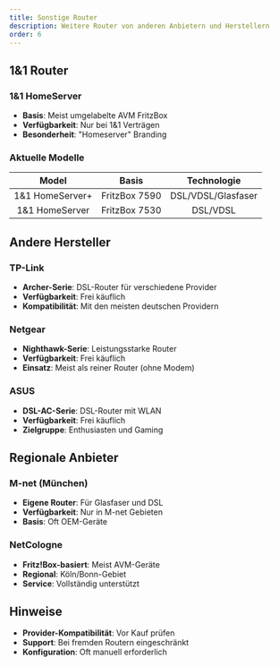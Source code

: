 ```yaml
---
title: Sonstige Router
description: Weitere Router von anderen Anbietern und Herstellern
order: 6
---
```


## 1&1 Router

### 1&1 HomeServer
- **Basis**: Meist umgelabelte AVM FritzBox
- **Verfügbarkeit**: Nur bei 1&1 Verträgen
- **Besonderheit**: "Homeserver" Branding

### Aktuelle Modelle
|        Model        |        Basis        |        Technologie        |
| :-----------------: | :-----------------: | :-----------------------: |
| 1&1 HomeServer+     | FritzBox 7590       | DSL/VDSL/Glasfaser        |
| 1&1 HomeServer      | FritzBox 7530       | DSL/VDSL                  |

## Andere Hersteller

### TP-Link
- **Archer-Serie**: DSL-Router für verschiedene Provider
- **Verfügbarkeit**: Frei käuflich
- **Kompatibilität**: Mit den meisten deutschen Providern

### Netgear
- **Nighthawk-Serie**: Leistungsstarke Router
- **Verfügbarkeit**: Frei käuflich
- **Einsatz**: Meist als reiner Router (ohne Modem)

### ASUS
- **DSL-AC-Serie**: DSL-Router mit WLAN
- **Verfügbarkeit**: Frei käuflich
- **Zielgruppe**: Enthusiasten und Gaming

## Regionale Anbieter

### M-net (München)
- **Eigene Router**: Für Glasfaser und DSL
- **Verfügbarkeit**: Nur in M-net Gebieten
- **Basis**: Oft OEM-Geräte

### NetCologne
- **Fritz!Box-basiert**: Meist AVM-Geräte
- **Regional**: Köln/Bonn-Gebiet
- **Service**: Vollständig unterstützt

## Hinweise

- **Provider-Kompatibilität**: Vor Kauf prüfen
- **Support**: Bei fremden Routern eingeschränkt
- **Konfiguration**: Oft manuell erforderlich
